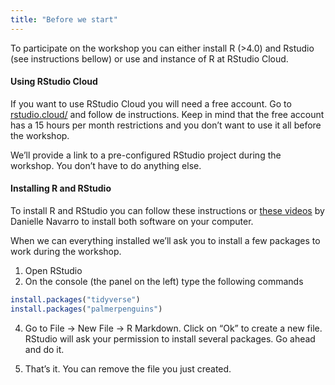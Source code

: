 ```yaml
---
title: "Before we start"
---
```


To participate on the workshop you can either install R (>4.0) and Rstudio (see instructions bellow) or use and instance of R at RStudio Cloud.

#### Using RStudio Cloud

If you want to use RStudio Cloud you will need a free account. Go to [rstudio.cloud/](https://rstudio.cloud/) and follow de instructions. Keep in mind that the free account has a 15 hours per month restrictions and you don't want to use it all before the workshop.

We'll provide a link to a pre-configured RStudio project during the workshop. You don't have to do anything else. 

#### Installing R and RStudio

To install R and RStudio you can follow these instructions or [these videos](ver link) by Danielle Navarro to install both software on your computer.

When we can everything installed we'll ask you to install a few packages to work during the workshop. 

1. Open RStudio
2. On the console (the panel on the left) type the following commands

```r
install.packages("tidyverse")
install.packages("palmerpenguins")
```

4. Go to File -> New File -> R Markdown. Click on "Ok" to create a new file. RStudio will ask your permission to install several packages. Go ahead and do it. 

5. That's it. You can remove the file you just created.